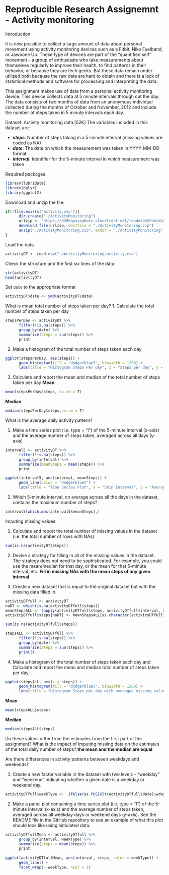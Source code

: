 # Reproducible Research Assignemnt - Activity monitoring
Introduction

It is now possible to collect a large amount of data about personal movement using activity monitoring devices such as a Fitbit, Nike Fuelband, or Jawbone Up. These type of devices are part of the "quantified self" movement - a group of enthusiasts who take measurements about themselves regularly to improve their health, to find patterns in their behavior, or because they are tech geeks. But these data remain under-utilized both because the raw data are hard to obtain and there is a lack of statistical methods and software for processing and interpreting the data.

This assignment makes use of data from a personal activity monitoring device. This device collects data at 5 minute intervals through out the day. The data consists of two months of data from an anonymous individual collected during the months of October and November, 2012 and include the number of steps taken in 5 minute intervals each day.

Dataset: Activity monitoring data [52K]
The variables included in this dataset are:  

* ***steps***: Number of steps taking in a 5-minute interval (missing values are coded as NA)  
* ***date***: The date on which the measurement was taken in YYYY-MM-DD format  
* ***interval***: Identifier for the 5-minute interval in which measurement was taken

Required packages:
```{r message=F, warning = F}
library(lubridate)
library(dplyr)
library(ggplot2)
```

Download and unzip the file:
```{r eval = FALSE}
if(!file.exists('activity.csv')){
      dir.create("./ActivityMonitoring")
      urlzip <- "https://d396qusza40orc.cloudfront.net/repdata%2Fdata%2Factivity.zip"
      download.file(urlzip, destfile = "./ActivityMonitoring.zip")
      unzip("./ActivityMonitoring.zip", exdir = "./ActivityMonitoring")
}
```



Load the data
```{r echo = T}
activityDT <- read.csv("./ActivityMonitoring/activity.csv")
```

Check the structure and the first six lines of the data
```{r}
str(activityDT)
head(activityDT)
```

Set `date` to the appropriate format
```{r}
activityDT$date <- ymd(activityDT$date)
```
What is mean total number of steps taken per day?
1. Calculate the total number of steps taken per day
```{r}
stepsPerDay <- activityDT %>% 
      filter(!is.na(steps)) %>%
      group_by(date) %>%
      summarize(steps = sum(steps)) %>%
      print
```

2. Make a histogram of the total number of steps taken each day
```{r}
ggplot(stepsPerDay, aes(steps)) +
      geom_histogram(fill = "dodgerblue3", binwidth = 1200) +
      labs(title = "Histogram Steps Per Day", x = "Steps per day", y = "Frequency")
```

3. Calculate and report the mean and median of the total number of steps taken per day
**Mean**
```{r}
mean(stepsPerDay$steps, na.rm = T)
```
**Median**
```{r}
median(stepsPerDay$steps,na.rm = T)
```


What is the average daily activity pattern?

1. Make a time series plot (i.e. type = "l") of the 5-minute interval (x-axis) and the average number of steps taken, averaged across all days (y-axis)
```{r}
interval5 <- activityDT %>% 
      filter(!is.na(steps)) %>%
      group_by(interval) %>%
      summarize(meanSteps = mean(steps)) %>%
      print

ggplot(interval5, aes(interval, meanSteps)) +
      geom_line(color = "dodgerblue3") +
      labs(title = "Time Series Plot", x = "5min Interval", y = "Average Steps")
```


2. Which 5-minute interval, on average across all the days in the dataset, contains the maximum number of steps?
```{r}
interval5[which.max(interval5$meanSteps),]
```

Imputing missing values

1. Calculate and report the total number of missing values in the dataset (i.e. the total number of rows with NAs)
```{r}
sum(is.na(activityDT$steps))
```

2. Devise a strategy for filling in all of the missing values in the dataset. The strategy does not need to be sophisticated. For example, you could use the mean/median for that day, or the mean for that 5-minute interval, etc.
**Fill in missing NAs with the mean steps of any given interval**

3. Create a new dataset that is equal to the original dataset but with the missing data filled in.
```{r}
activityDTfull <- activityDT
naDT <- which(is.na(activityDTfull$steps))
meanStepsALL <- tapply(activityDTfull$steps, activityDTfull$interval, mean, na.rm = T, simplify = T)
activityDTfull$steps[naDT] <- meanStepsALL[as.character(activityDTfull$interval[naDT])]

sum(is.na(activityDTfull$steps))

stepsALL <- activityDTfull %>%
      filter(!is.na(steps)) %>%
      group_by(date) %>%
      summarize(steps = sum(steps)) %>%
      print()
```

4. Make a histogram of the total number of steps taken each day and Calculate and report the mean and median total number of steps taken per day. 
```{r}
ggplot(stepsALL, aes(x = steps)) +
      geom_histogram(fill = "dodgerblue3", binwidth = 1200) + 
      labs(title = "Histogram Steps per day with averaged missing values", x = "Steps per day", y = "Frequency")
```

**Mean**
```{r}
mean(stepsALL$steps)
```
**Median**
```{r}
median(stepsALL$steps)
```


Do these values differ from the estimates from the first part of the assignment? What is the impact of imputing missing data on the estimates of the total daily number of steps?
**the mean and the median are equal**


Are there differences in activity patterns between weekdays and weekends?

1. Create a new factor variable in the dataset with two levels - "weekday" and "weekend" indicating whether a given date is a weekday or weekend day.
```{r}
activityDTfull$weekType <-  ifelse(as.POSIXlt(activityDTfull$date)$wday %in% c(0,6), 'weekend', 'weekday')
```

2. Make a panel plot containing a time series plot (i.e. type = "l") of the 5-minute interval (x-axis) and the average number of steps taken, averaged across all weekday days or weekend days (y-axis). See the README file in the GitHub repository to see an example of what this plot should look like using simulated data.
```{r}
activityDTfullMean <- activityDTfull %>%
      group_by(interval, weekType) %>%
      summarize(steps = mean(steps)) %>%
      print
      
ggplot(activityDTfullMean, aes(interval, steps, color = weekType)) +
      geom_line() +
      facet_wrap(~ weekType, ncol = 1)
     
```


